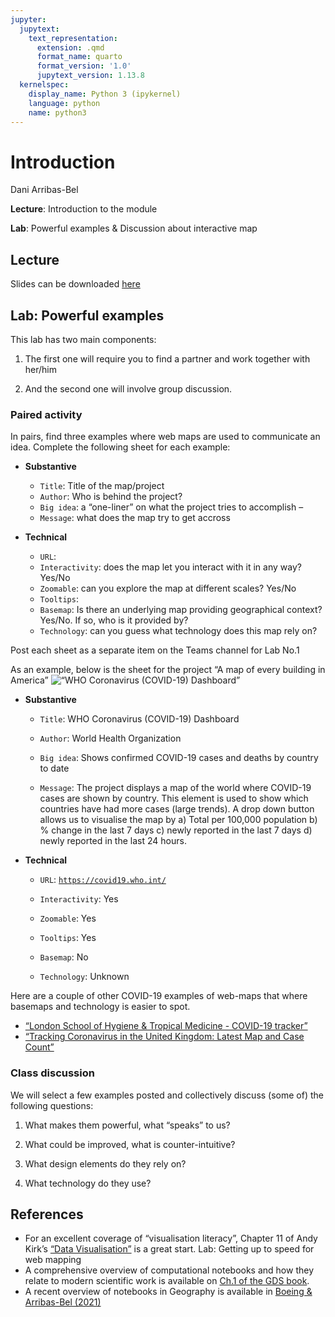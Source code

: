```yaml
---
jupyter:
  jupytext:
    text_representation:
      extension: .qmd
      format_name: quarto
      format_version: '1.0'
      jupytext_version: 1.13.8
  kernelspec:
    display_name: Python 3 (ipykernel)
    language: python
    name: python3
---
```


# Introduction

Dani Arribas-Bel

**Lecture**: Introduction to the module

**Lab**: Powerful examples & Discussion about interactive map

## Lecture

Slides can be downloaded [here](https://github.com/GDSL-UL/wma/raw/main/pdf/lecture_01.pdf)

## Lab: Powerful examples

This lab has two main components:

1.  The first one will require you to find a partner and work together with her/him

2.  And the second one will involve group discussion.

### Paired activity

In pairs, find three examples where web maps are used to communicate an idea. Complete the following sheet for each example:

-   **Substantive**

    -   `Title`: Title of the map/project
    -   `Author`: Who is behind the project?
    -   `Big idea`: a "one-liner" on what the project tries to accomplish --
    -   `Message`: what does the map try to get accross

-   **Technical**

    -   `URL`:
    -   `Interactivity`: does the map let you interact with it in any way? Yes/No
    -   `Zoomable`: can you explore the map at different scales? Yes/No
    -   `Tooltips`:
    -   `Basemap`: Is there an underlying map providing geographical context? Yes/No. If so, who is it provided by?
    -   `Technology`: can you guess what technology does this map rely on?

Post each sheet as a separate item on the Teams channel for Lab No.1

As an example, below is the sheet for the project "A map of every building in America" !["WHO Coronavirus (COVID-19) Dashboard"](./img/who_covid.png)

-   **Substantive**

    -   `Title`: WHO Coronavirus (COVID-19) Dashboard

    -   `Author`: World Health Organization

    -   `Big idea`: Shows confirmed COVID-19 cases and deaths by country to date

    -   `Message`: The project displays a map of the world where COVID-19 cases are shown by country. This element is used to show which countries have had more cases (large trends). A drop down button allows us to visualise the map by a) Total per 100,000 population b) % change in the last 7 days c) newly reported in the last 7 days d) newly reported in the last 24 hours.

-   **Technical**

    -   `URL`: [`https://covid19.who.int/`](https://covid19.who.int/)

    -   `Interactivity`: Yes

    -   `Zoomable`: Yes

    -   `Tooltips`: Yes

    -   `Basemap`: No

    -   `Technology`: Unknown

Here are a couple of other COVID-19 examples of web-maps that where basemaps and technology is easier to spot.

-   ["London School of Hygiene & Tropical Medicine - COVID-19 tracker"](https://vac-lshtm.shinyapps.io/ncov_tracker/?_ga=2.246644480.501918083.1674819300-1251881958.1674819300)
-   ["Tracking Coronavirus in the United Kingdom: Latest Map and Case Count"](https://www.nytimes.com/interactive/2021/world/united-kingdom-covid-cases.html)

### Class discussion

We will select a few examples posted and collectively discuss (some of) the following questions:

1.  What makes them powerful, what "speaks" to us?

2.  What could be improved, what is counter-intuitive?

3.  What design elements do they rely on?

4.  What technology do they use?

## References

-   For an excellent coverage of "visualisation literacy", Chapter 11 of Andy Kirk's ["Data Visualisation"](https://www.visualisingdata.com/book/) is a great start. Lab: Getting up to speed for web mapping
-   A comprehensive overview of computational notebooks and how they relate to modern scientific work is available on [Ch.1 of the GDS book](https://geographicdata.science/book/notebooks/01_geo_thinking.html).
-   A recent overview of notebooks in Geography is available in [Boeing & Arribas-Bel (2021)](https://gistbok.ucgis.org/bok-topics/gis-and-computational-notebooks)
